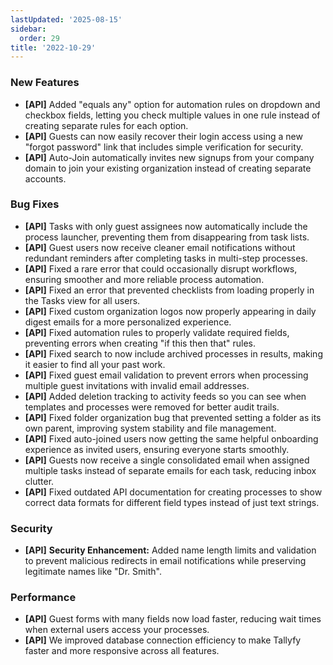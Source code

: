 ```yaml
---
lastUpdated: '2025-08-15'
sidebar:
  order: 29
title: '2022-10-29'
---
```


### New Features

- **[API]** Added "equals any" option for automation rules on dropdown and checkbox fields, letting you check multiple values in one rule instead of creating separate rules for each option.
- **[API]** Guests can now easily recover their login access using a new "forgot password" link that includes simple verification for security.
- **[API]** Auto-Join automatically invites new signups from your company domain to join your existing organization instead of creating separate accounts.

### Bug Fixes

- **[API]** Tasks with only guest assignees now automatically include the process launcher, preventing them from disappearing from task lists.
- **[API]** Guest users now receive cleaner email notifications without redundant reminders after completing tasks in multi-step processes.
- **[API]** Fixed a rare error that could occasionally disrupt workflows, ensuring smoother and more reliable process automation.
- **[API]** Fixed an error that prevented checklists from loading properly in the Tasks view for all users.
- **[API]** Fixed custom organization logos now properly appearing in daily digest emails for a more personalized experience.
- **[API]** Fixed automation rules to properly validate required fields, preventing errors when creating "if this then that" rules.
- **[API]** Fixed search to now include archived processes in results, making it easier to find all your past work.
- **[API]** Fixed guest email validation to prevent errors when processing multiple guest invitations with invalid email addresses.
- **[API]** Added deletion tracking to activity feeds so you can see when templates and processes were removed for better audit trails.
- **[API]** Fixed folder organization bug that prevented setting a folder as its own parent, improving system stability and file management.
- **[API]** Fixed auto-joined users now getting the same helpful onboarding experience as invited users, ensuring everyone starts smoothly.
- **[API]** Guests now receive a single consolidated email when assigned multiple tasks instead of separate emails for each task, reducing inbox clutter.
- **[API]** Fixed outdated API documentation for creating processes to show correct data formats for different field types instead of just text strings.

### Security

- **[API]** **Security Enhancement:** Added name length limits and validation to prevent malicious redirects in email notifications while preserving legitimate names like "Dr. Smith".

### Performance

- **[API]** Guest forms with many fields now load faster, reducing wait times when external users access your processes.
- **[API]** We improved database connection efficiency to make Tallyfy faster and more responsive across all features.